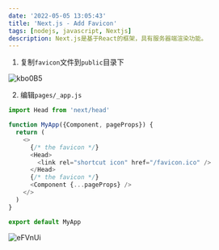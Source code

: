 ```yaml
---
date: '2022-05-05 13:05:43'
title: 'Next.js - Add Favicon'
tags: [nodejs, javascript, Nextjs]
description: Next.js是基于React的框架，具有服务器端渲染功能。
---
```


1. 复制`favicon`文件到`public`目录下

![kbo0B5](https://cdn.jsdelivr.net/gh/manonicu/pics@master/uPic/kbo0B5.jpg)

2. 编辑`pages/_app.js`

```js
import Head from 'next/head'

function MyApp({Component, pageProps}) {
  return (
    <>
      {/* the favicon */}
      <Head>
        <link rel="shortcut icon" href="/favicon.ico" />
      </Head>
      {/* the favicon */}
      <Component {...pageProps} />
    </>
  )
}

export default MyApp
```

![eFVnUi](https://cdn.jsdelivr.net/gh/manonicu/pics@master/uPic/eFVnUi.jpg)
